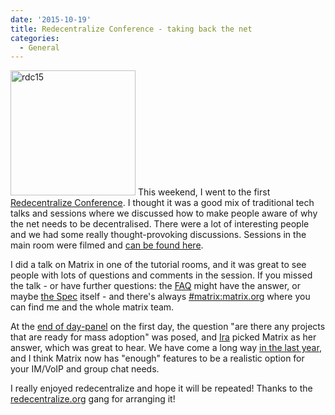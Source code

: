 ```yaml
---
date: '2015-10-19'
title: Redecentralize Conference - taking back the net
categories:
  - General
---
```


<a href="http://matrix.org/blog/wp-content/uploads/2015/10/rdc15.png"><img src="http://matrix.org/blog/wp-content/uploads/2015/10/rdc15.png" alt="rdc15" width="200" height="200" class="alignright size-full wp-image-1330" /></a> This weekend, I went to the first <a href="http://redecentralize.org/conference/">Redecentralize Conference</a>. I thought it was a good mix of traditional tech talks and sessions where we discussed how to make people aware of why the net needs to be decentralised. There were a lot of interesting people and we had some really thought-provoking discussions. Sessions in the main room were filmed and <a href="https://www.youtube.com/channel/UCxfh-2aOR5hZUjxJLQ2CIHw">can be found here</a>.

I did a talk on Matrix in one of the tutorial rooms, and it was great to see people with lots of questions and comments in the session. If you missed the talk - or have further questions: the <a href="http://matrix.org/docs/guides/faq.html">FAQ</a> might have the answer, or maybe <a href="http://matrix.org/docs/spec/">the Spec</a> itself - and there's always <a href="https://matrix.org/beta/#/room/#matrix:matrix.org">#matrix:matrix.org</a> where you can find me and the whole matrix team.

At the <a href="https://www.youtube.com/watch?v=ZuPIoN5DO_k">end of day-panel</a> on the first day, the question "are there any projects that are ready for mass adoption" was posed, and <a href="https://twitter.com/shevski">Ira</a> picked Matrix as her answer, which was great to hear. We have come a long way <a href="http://matrix.org/blog/2015/09/07/matrix-one-year-in/">in the last year</a>, and I think Matrix now has "enough" features to be a realistic option for your IM/VoIP and group chat needs.

I really enjoyed redecentralize and hope it will be repeated! Thanks to the <a href="http://redecentralize.org/">redecentralize.org</a> gang for arranging it!